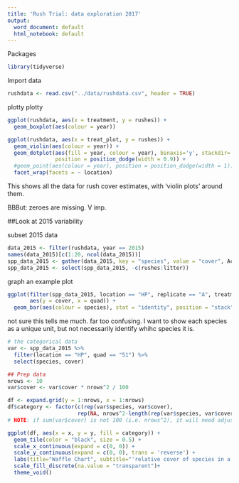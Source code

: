 ```yaml
---
title: 'Rush Trial: data exploration 2017'
output:
  word_document: default
  html_notebook: default
---
```


Packages
```r
library(tidyverse)
```

Import data
```r
rushdata <- read.csv("../data/rushdata.csv", header = TRUE)
```


plotty plotty

```r
ggplot(rushdata, aes(x = treatment, y = rushes)) + 
  geom_boxplot(aes(colour = year))

```


```r
ggplot(rushdata, aes(x = treat_plot, y = rushes)) + 
  geom_violin(aes(colour = year)) +
  geom_dotplot(aes(fill = year, colour = year), binaxis='y', stackdir='center', dotsize=0.9, 
               position = position_dodge(width = 0.9)) +
  #geom_point(aes(colour = year), position = position_dodge(width = 1)) +
  facet_wrap(facets = ~ location)
```
This shows all the data for rush cover estimates, with 'violin plots' around them.  


BBBut: zeroes are missing.  V imp.  


##Look at 2015 variability

subset 2015 data
```r
data_2015 <- filter(rushdata, year == 2015)
names(data_2015)[c(1:20, ncol(data_2015))]
spp_data_2015 <- gather(data_2015, key = "species", value = "cover", Achimill:Veroserp.2, na.rm = TRUE)
spp_data_2015 <- select(spp_data_2015, -c(rushes:litter))
```


graph an example plot
```r
ggplot(filter(spp_data_2015, location == "HP", replicate == "A", treatment == "P1"), 
       aes(y = cover, x = quad)) +
  geom_bar(aes(colour = species), stat = "identity", position = "stack") 
```

not sure this tells me much.  far too confusing.  I want to show each species as a unique unit, but not necessarily identify whihc species it is.  

```r
# the categorical data 
var <- spp_data_2015 %>% 
  filter(location == "HP", quad == "51") %>% 
  select(species, cover)

## Prep data 
nrows <- 10
var$cover <- var$cover * nrows^2 / 100

df <- expand.grid(y = 1:nrows, x = 1:nrows)
df$category <- factor(c(rep(var$species, var$cover), 
                      rep(NA, nrows^2-length(rep(var$species, var$cover)))))  
# NOTE: if sum(var$cover) is not 100 (i.e. nrows^2), it will need adjustment to make the sum to 100.

ggplot(df, aes(x = x, y = y, fill = category)) + 
  geom_tile(color = "black", size = 0.5) +
  scale_x_continuous(expand = c(0, 0)) +
  scale_y_continuous(expand = c(0, 0), trans = 'reverse') +
  labs(title="Waffle Chart", subtitle="'relative cover of species in a quadrat") + 
  scale_fill_discrete(na.value = "transparent")+
  theme_void()
  
```

